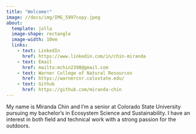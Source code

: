 ```yaml
---
title: "Welcome!"
image: //docs/img/IMG_5997copy.jpeg
about:
  template: jolla
  image-shape: rectangle
  image-width: 10em
  links: 
    - text: LinkedIn
      href: https://www.linkedin.com/in/chin-miranda
    - text: Email
      href: mailto:mchin2398@gmail.com
    - text: Warner College of Natural Resources
      href: https://warnercnr.colostate.edu/
    - text: Github
      href: https://github.com/miranda-chin
---
```


My name is Miranda Chin and I'm a senior at Colorado State University pursuing my bachelor's in Ecosystem Science and Sustainability. I have an interest in both field and technical work with a strong passion for the outdoors.
